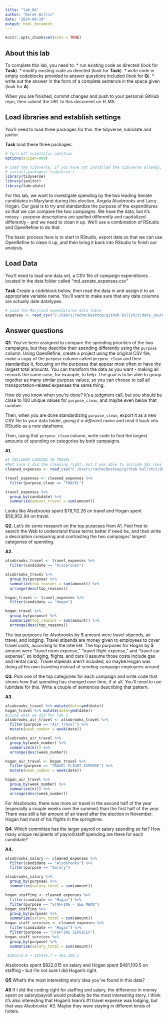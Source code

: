 ```yaml
---
title: "lab_04"
author: "Derek Willis"
date: "2024-09-19"
output: html_document
---
```


```r
knitr::opts_chunk$set(echo = TRUE)
```

## About this lab

To complete this lab, you need to: \* run existing code as directed (look for **Task**). \* modify existing code as directed (look for **Task**). \* write code in empty codeblocks provided to answer questions included (look for **Q**). \* write out the answer in the form of a complete sentence in the space given (look for **A**).

When you are finished, commit changes and push to your personal GitHub repo, then submit the URL to this document on ELMS.

## Load libraries and establish settings

You'll need to load three packages for this: the tidyverse, lubridate and janitor.

**Task** load these three packages.

```r
# Turn off scientific notation
options(scipen=999)

# Load the tidyverse. If you have not installed the tidyverse already, remove the # from the next line and run it first.  
# install.packages('tidyverse')
library(tidyverse)
library(janitor)
library(lubridate)

```

For this lab, we want to investigate spending by the two leading Senate candidates in Maryland during this election, Angela Alsobrooks and Larry Hogan. Our goal is to try and standardize the purpose of the expenditures so that we can compare the two campaigns. We have the data, but it's messy - purpose descriptions are spelled differently and capitalized differently - and we need to clean it up. We'll use a combination of RStudio and OpenRefine to do that.

The basic process here is to start in RStudio, export data so that we can use OpenRefine to clean it up, and then bring it back into RStudio to finish our analysis.

## Load Data

You'll need to load one data set, a CSV file of campaign expenditures located in the data folder called "md_senate_expenses.csv"

**Task** Create a codeblock below, then read the data in and assign it to an appropriate variable name. You'll want to make sure that any date columns are actually date datatypes.

```r
# Load the Maryland expenditures data table
expenses <- read_csv("C:/Users/rachm/Desktop/github bullshit/data_journalism_2025_spring/labs/data/md_senate_expenses.csv")
```

## Answer questions

**Q1.** You've been assigned to compare the spending priorities of the two campaigns, but they describe their spending differently using the `purpose` column. Using OpenRefine, create a project using the original CSV file, make a copy of the `purpose` column called `purpose_clean` and then standardize it, focusing on the purposes that appear most often or have the largest total amounts. You can transform the data as you want - making all records the same case, for example, to help. The goal is to be able to group together as many similar purpose values, so you can choose to call all transportation-related expenses the same thing.

How do you know when you're done? It's a judgment call, but you should be close to 100 unique values for `purpose_clean`, and maybe even below that number.

Then, when you are done standardizing `purpose_clean`, export it as a new CSV file to your data folder, *giving it a different name* and read it back into RStudio as a new dataframe.

Then, using that `purpose_clean` column, write code to find the largest amounts of spending on categories by both campaigns.

**A1.**

```r
#I INCLUDED LODGING IN TRAVEL
#Not sure I did the cleaning right, but I was able to include 591 rows under "TRAVEL" in purpose_clean
cleaned_expenses <- read_csv("C:/Users/rachm/Desktop/github bullshit/data_journalism_2025_spring/labs/data/cleaned_md_senate_expenses.csv")
```
```r
travel_expenses <- cleaned_expenses %>% 
  filter(purpose_clean == "TRAVEL")
```
```r
travel_expenses %>% 
  group_by(candidate) %>% 
  summarize(amount_travel = sum(amount))
```
Looks like Alsobrooks spent $78,112.26 on travel and Hogan spent $56,952.94 on travel.



**Q2.** Let's do some research on the top purposes from A1. Feel free to search the Web to understand those terms better if need be, and then write a description comparing and contrasting the two campaigns' largest categories of spending.


**A2.**
```r
alsobrooks_travel <- travel_expenses %>% 
  filter(candidate == "Alsobrooks")
```
```r
alsobrooks_travel %>% 
  group_by(purpose) %>% 
  summarize(top_reasons = sum(amount)) %>% 
  arrange(desc(top_reasons))
```
```r
hogan_travel <- travel_expenses %>% 
  filter(candidate == "Hogan")
```
```r
hogan_travel %>% 
  group_by(purpose) %>% 
  summarize(top_reasons = sum(amount)) %>% 
  arrange(desc(top_reasons))
```

The top purposes for Alsobrooks by $ amount were travel stipends, air travel, and lodging. Travel stipends are money given to employees to cover travel costs, according to the internet. 
The top purposes for Hogan by $ amount were "travel room expense," "travel flight expense," and "travel car expense", so lodging, flights, and cars (I assume those costs include gas and rental cars). Travel stipends aren't included, so maybe Hogan was doing all his own traveling instead of sending campaign employees around. 

**Q3.** Pick one of the top categories for each campaign and write code that shows how that spending has changed over time, if at all. You'll need to use lubridate for this. Write a couple of sentences describing that pattern.

**A3.**

```r
alsobrooks_travel %>% mutate(date=ymd(date))
hogan_travel %>% mutate(date=ymd(date))
#using what we did for lab 2
alsobrooks_air_travel <- alsobrooks_travel %>% 
  filter(purpose == "Air Travel") %>% 
  mutate(week_number = week(date))

alsobrooks_air_travel %>% 
  group_by(week_number) %>% 
  summarize(n()) %>% 
  arrange(desc(week_number))
```
```r
hogan_air_travel <- hogan_travel %>% 
  filter(purpose == "TRAVEL FLIGHT EXPENSE") %>% 
  mutate(week_number = week(date))

hogan_air_travel %>% 
  group_by(week_number) %>% 
  summarize(n()) %>% 
  arrange(desc(week_number))
```

For Alsobrooks, there was more air travel in the second half of the year (especially a couple weeks over the summer) than the first half of the year. There was still a fair amount of air travel after the election in November. Hogan had most of his flights in the springtime. 


**Q4.** Which committee has the larger payroll or salary spending so far? How many unique recipients of payroll/staff spending are there for each candidate?

**A4.**

```r
alsobrooks_salary <- cleaned_expenses %>% 
  filter(candidate == "Alsobrooks") %>% 
  filter(purpose == "Salary")

alsobrooks_salary %>% 
  group_by(purpose) %>% 
  summarize(salary_total = sum(amount))
```
```r
hogan_staffing <- cleaned_expenses %>% 
  filter(candidate == "Hogan") %>% 
  filter(purpose == "STAFFING - SEE MEMO")
hogan_staffing %>% 
  group_by(purpose) %>% 
  summarize(salary_total = sum(amount))
hogan_staff_services <- cleaned_expenses %>% 
  filter(candidate == "Hogan") %>% 
  filter(purpose == "STAFFING SERVICES")
hogan_staff_services %>% 
  group_by(purpose) %>% 
  summarize(salary_total = sum(amount))
  
 #285672.8 + 195436.7 = 481,109.5
```


Alsobrooks spent $822,015 on salary and Hogan spent $481,109.5 on staffing -- but I'm not sure I did Hogan's right. 

**Q5** What's the most interesting story idea you've found in this data?

**A5**
If I did the coding right for staffing and salary, the difference in money spent on salary/payroll would probably be the most interesting story. I think it's also interesting that Hogan's team's #1 travel expense was lodging, but that was Alsobrooks' #3. Maybe they were staying in different kinds of hotels. 
